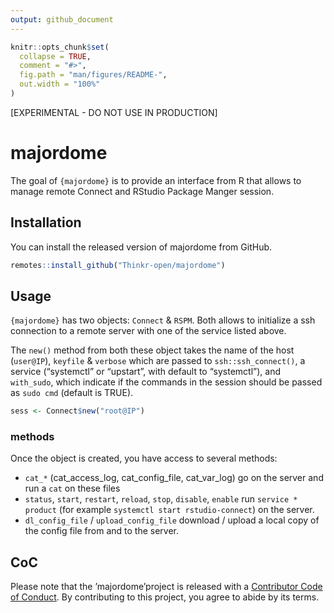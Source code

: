 ```yaml
---
output: github_document
---
```


<!-- README.md is generated from README.Rmd. Please edit that file -->

```r
knitr::opts_chunk$set(
  collapse = TRUE,
  comment = "#>",
  fig.path = "man/figures/README-",
  out.width = "100%"
)
```

[EXPERIMENTAL - DO NOT USE IN PRODUCTION]

# majordome

The goal of `{majordome}` is to provide an interface from R that allows to manage remote Connect and RStudio Package Manger session.

## Installation

You can install the released version of majordome from GitHub.

``` r
remotes::install_github("Thinkr-open/majordome")
```

## Usage 

`{majordome}` has two objects: `Connect` & `RSPM`. Both allows to initialize a ssh connection to a remote server with one of the service listed above. 

The `new()` method from both these object takes the name of the host (`user@IP`), `keyfile` & `verbose` which are passed to `ssh::ssh_connect()`, a service ("systemctl" or "upstart", with default to "systemctl"), and `with_sudo`, which indicate if the commands in the session should be passed as `sudo cmd` (default is TRUE). 

``` r
sess <- Connect$new("root@IP")
```

### methods 

Once the object is created, you have access to several methods: 

+ `cat_*` (cat_access_log, cat_config_file, cat_var_log) go on the server and run a `cat` on these files
+ `status`, `start`, `restart`, `reload`, `stop`, `disable`, `enable` run `service * product` (for example `systemctl start rstudio-connect`) on the server. 
+ `dl_config_file` / `upload_config_file` download / upload a local copy of the config file from and to the server. 


## CoC
Please note that the 'majordome'project is released with a [Contributor Code of Conduct](CODE_OF_CONDUCT.md). By contributing to this project, you agree to abide by its terms.
